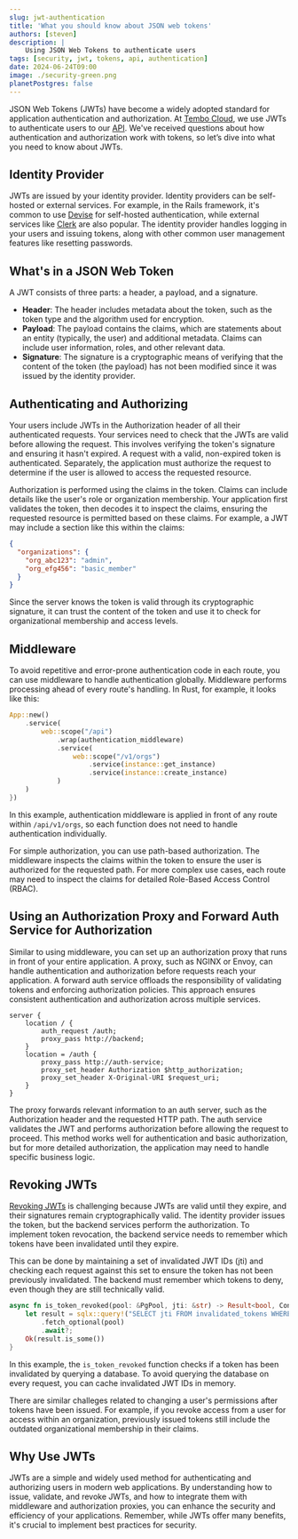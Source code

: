 ```yaml
---
slug: jwt-authentication
title: 'What you should know about JSON web tokens'
authors: [steven]
description: |
    Using JSON Web Tokens to authenticate users
tags: [security, jwt, tokens, api, authentication]
date: 2024-06-24T09:00
image: ./security-green.png
planetPostgres: false
---
```


JSON Web Tokens (JWTs) have become a widely adopted standard for application authentication and authorization. At [Tembo Cloud](https://cloud.tembo.io), we use JWTs to authenticate users to our [API](/docs/development/api). We've received questions about how authentication and authorization work with tokens, so let’s dive into what you need to know about JWTs.

## Identity Provider

JWTs are issued by your identity provider. Identity providers can be self-hosted or external services. For example, in the Rails framework, it's common to use [Devise](https://github.com/heartcombo/devise) for self-hosted authentication, while external services like [Clerk](https://clerk.com/) are also popular. The identity provider handles logging in your users and issuing tokens, along with other common user management features like resetting passwords.

## What's in a JSON Web Token

A JWT consists of three parts: a header, a payload, and a signature.

- **Header**: The header includes metadata about the token, such as the token type and the algorithm used for encryption.
- **Payload**: The payload contains the claims, which are statements about an entity (typically, the user) and additional metadata. Claims can include user information, roles, and other relevant data.
- **Signature**: The signature is a cryptographic means of verifying that the content of the token (the payload) has not been modified since it was issued by the identity provider.

## Authenticating and Authorizing

Your users include JWTs in the Authorization header of all their authenticated requests. Your services need to check that the JWTs are valid before allowing the request. This involves verifying the token's signature and ensuring it hasn't expired. A request with a valid, non-expired token is authenticated. Separately, the application must authorize the request to determine if the user is allowed to access the requested resource.

Authorization is performed using the claims in the token. Claims can include details like the user's role or organization membership. Your application first validates the token, then decodes it to inspect the claims, ensuring the requested resource is permitted based on these claims. For example, a JWT may include a section like this within the claims:

```json
{
  "organizations": {
    "org_abc123": "admin",
    "org_efg456": "basic_member"
  }
}
```

Since the server knows the token is valid through its cryptographic signature, it can trust the content of the token and use it to check for organizational membership and access levels.

## Middleware

To avoid repetitive and error-prone authentication code in each route, you can use middleware to handle authentication globally. Middleware performs processing ahead of every route's handling. In Rust, for example, it looks like this:

```rust
App::new()
    .service(
        web::scope("/api")
            .wrap(authentication_middleware)
            .service(
                web::scope("/v1/orgs")
                    .service(instance::get_instance)
                    .service(instance::create_instance)
            )
    )
})
```

In this example, authentication middleware is applied in front of any route within `/api/v1/orgs`, so each function does not need to handle authentication individually.

For simple authorization, you can use path-based authorization. The middleware inspects the claims within the token to ensure the user is authorized for the requested path. For more complex use cases, each route may need to inspect the claims for detailed Role-Based Access Control (RBAC).

## Using an Authorization Proxy and Forward Auth Service for Authorization

Similar to using middleware, you can set up an authorization proxy that runs in front of your entire application. A proxy, such as NGINX or Envoy, can handle authentication and authorization before requests reach your application. A forward auth service offloads the responsibility of validating tokens and enforcing authorization policies. This approach ensures consistent authentication and authorization across multiple services.

```plaintext
server {
    location / {
        auth_request /auth;
        proxy_pass http://backend;
    }
    location = /auth {
        proxy_pass http://auth-service;
        proxy_set_header Authorization $http_authorization;
        proxy_set_header X-Original-URI $request_uri;
    }
}
```

The proxy forwards relevant information to an auth server, such as the Authorization header and the requested HTTP path. The auth service validates the JWT and performs authorization before allowing the request to proceed. This method works well for authentication and basic authorization, but for more detailed authorization, the application may need to handle specific business logic.

## Revoking JWTs

[Revoking JWTs](/docs/product/cloud/security/revoke-token) is challenging because JWTs are valid until they expire, and their signatures remain cryptographically valid. The identity provider issues the token, but the backend services perform the authorization. To implement token revocation, the backend service needs to remember which tokens have been invalidated until they expire.

This can be done by maintaining a set of invalidated JWT IDs (jti) and checking each request against this set to ensure the token has not been previously invalidated. The backend must remember which tokens to deny, even though they are still technically valid.

```rust
async fn is_token_revoked(pool: &PgPool, jti: &str) -> Result<bool, ControlPlaneError> {
    let result = sqlx::query!("SELECT jti FROM invalidated_tokens WHERE jti = $1", jti)
        .fetch_optional(pool)
        .await?;
    Ok(result.is_some())
}
```

In this example, the `is_token_revoked` function checks if a token has been invalidated by querying a database. To avoid querying the database on every request, you can cache invalidated JWT IDs in memory.

There are similar challeges related to changing a user's permissions after tokens have been issued. For example, if you revoke access from a user for access within an organization, previously issued tokens still include the outdated organizational membership in their claims.

## Why Use JWTs

JWTs are a simple and widely used method for authenticating and authorizing users in modern web applications. By understanding how to issue, validate, and revoke JWTs, and how to integrate them with middleware and authorization proxies, you can enhance the security and efficiency of your applications. Remember, while JWTs offer many benefits, it's crucial to implement best practices for security.
